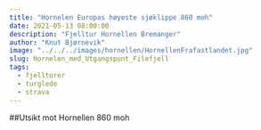 ---
title: "Hornelen Europas høyeste sjøklippe 860 moh"
date: 2021-05-13 08:00:00 
description: "Fjelltur Hornellen Bremanger"
author: "Knut Bjørnevik"
image: "../../../images/hornellen/HornellenFrafastlandet.jpg"
slug: Hornelen_med_Utgangspunt_Filefjell
tags:
  - fjellturer
  - turglede
  - strava
---

##Utsikt mot Hornellen 860 moh
